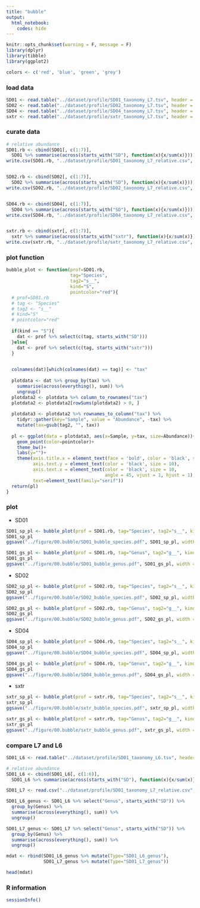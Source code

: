 ---
title: "bubble"
output: 
  html_notebook:
    codes: hide
---

```{r setup, include=FALSE}
knitr::opts_chunk$set(warning = F, message = F)
library(dplyr)
library(tibble)
library(ggplot2)

colors <- c('red', 'blue', 'green', 'grey')
```


### load data
```{r}
SD01 <- read.table("../dataset/profile/SD01_taxonomy_L7.tsv", header = T)
SD02 <- read.table("../dataset/profile/SD02_taxonomy_L7.tsv", header = T)
SD04 <- read.table("../dataset/profile/SD04_taxonomy_L7.tsv", header = T)
sxtr <- read.table("../dataset/profile/sxtr_taxonomy_L7.tsv", header = T)
```


### curate data 
```{r}
# relative abundance
SD01.rb <- cbind(SD01[, c(1:7)], 
  SD01 %>% summarise(across(starts_with("SD"), function(x){x/sum(x)})))
write.csv(SD01.rb, "../dataset/profile/SD01_taxonomy_L7_relative.csv", row.names = F)


SD02.rb <- cbind(SD02[, c(1:7)], 
  SD02 %>% summarise(across(starts_with("SD"), function(x){x/sum(x)})))
write.csv(SD02.rb, "../dataset/profile/SD02_taxonomy_L7_relative.csv", row.names = F)


SD04.rb <- cbind(SD04[, c(1:7)], 
  SD04 %>% summarise(across(starts_with("SD"), function(x){x/sum(x)})))
write.csv(SD04.rb, "../dataset/profile/SD04_taxonomy_L7_relative.csv", row.names = F)


sxtr.rb <- cbind(sxtr[, c(1:7)], 
  sxtr %>% summarise(across(starts_with("sxtr"), function(x){x/sum(x)})))
write.csv(sxtr.rb, "../dataset/profile/sxtr_taxonomy_L7_relative.csv", row.names = F)
```


### plot function
```{r}
bubble_plot <- function(prof=SD01.rb,
                        tag="Species",
                        tag2="s__",
                        kind="S",
                        pointcolor="red"){
  # prof=SD01.rb
  # tag <- "Species"
  # tag2 <- "s__"
  # kind="S"
  # pointcolor="red"  
  
  if(kind == "S"){
    dat <- prof %>% select(c(tag, starts_with("SD")))     
  }else{
    dat <- prof %>% select(c(tag, starts_with("sxtr"))) 
  }
  

  colnames(dat)[which(colnames(dat) == tag)] <- "tax"
  
  plotdata <- dat %>% group_by(tax) %>%
    summarise(across(everything(), sum)) %>%
    ungroup() 
  plotdata2 <- plotdata %>% column_to_rownames("tax")
  plotdata2 <- plotdata2[rowSums(plotdata2) > 0, ]
  
  plotdata3 <- plotdata2 %>% rownames_to_column("tax") %>%
    tidyr::gather(key="Sample", value = "Abundance", -tax) %>%
    mutate(tax=gsub(tag2, "", tax))
  
  pl <- ggplot(data = plotdata3, aes(x=Sample, y=tax, size=Abundance))+
    geom_point(color=pointcolor)+
    theme_bw()+
    labs(y="")+
    theme(axis.title.x = element_text(face = 'bold', color = 'black', size = 12),
          axis.text.y = element_text(color = 'black', size = 10),
          axis.text.x = element_text(color = 'black', size = 10, 
                                     angle = 45, vjust = 1, hjust = 1),
          text=element_text(family="serif"))
  return(pl)
}
```


### plot

* SD01
```{r}
SD01_sp_pl <- bubble_plot(prof = SD01.rb, tag="Species", tag2="s__", kind = "S", pointcolor = colors[1])
SD01_sp_pl
ggsave("../figure/00.bubble/SD01_bubble_species.pdf", SD01_sp_pl, width = 7, height = 4, dpi = 600)

SD01_gs_pl <- bubble_plot(prof = SD01.rb, tag="Genus", tag2="g__", kind = "S", pointcolor = colors[1])
SD01_gs_pl
ggsave("../figure/00.bubble/SD01_bubble_genus.pdf", SD01_gs_pl, width = 7, height = 3, dpi = 600)
```

* SD02
```{r}
SD02_sp_pl <- bubble_plot(prof = SD02.rb, tag="Species", tag2="s__", kind = "S", pointcolor = colors[2])
SD02_sp_pl
ggsave("../figure/00.bubble/SD02_bubble_species.pdf", SD02_sp_pl, width = 7, height = 4, dpi = 600)

SD02_gs_pl <- bubble_plot(prof = SD02.rb, tag="Genus", tag2="g__", kind = "S", pointcolor = colors[2])
SD02_gs_pl
ggsave("../figure/00.bubble/SD02_bubble_genus.pdf", SD02_gs_pl, width = 7, height = 3, dpi = 600)
```

* SD04
```{r}
SD04_sp_pl <- bubble_plot(prof = SD04.rb, tag="Species", tag2="s__", kind = "S", pointcolor = colors[3])
SD04_sp_pl
ggsave("../figure/00.bubble/SD04_bubble_species.pdf", SD04_sp_pl, width = 7, height = 4, dpi = 600)

SD04_gs_pl <- bubble_plot(prof = SD04.rb, tag="Genus", tag2="g__", kind = "S", pointcolor = colors[3])
SD04_gs_pl
ggsave("../figure/00.bubble/SD04_bubble_genus.pdf", SD04_gs_pl, width = 7, height = 3, dpi = 600)
```

* sxtr
```{r}
sxtr_sp_pl <- bubble_plot(prof = sxtr.rb, tag="Species", tag2="s__", kind = "s", pointcolor = colors[4])
sxtr_sp_pl
ggsave("../figure/00.bubble/sxtr_bubble_species.pdf", sxtr_sp_pl, width = 7, height = 4, dpi = 600)

sxtr_gs_pl <- bubble_plot(prof = sxtr.rb, tag="Genus", tag2="g__", kind = "s", pointcolor = colors[4])
sxtr_gs_pl
ggsave("../figure/00.bubble/sxtr_bubble_genus.pdf", sxtr_gs_pl, width = 7, height = 3, dpi = 600)
```


### compare L7 and L6
```{r}
SD01_L6 <- read.table("../dataset/profile/SD01_taxonomy_L6.tsv", header = T)

# relative abundance
SD01_L6 <- cbind(SD01_L6[, c(1:6)], 
  SD01_L6 %>% summarise(across(starts_with("SD"), function(x){x/sum(x)})))

SD01_L7 <- read.csv("../dataset/profile/SD01_taxonomy_L7_relative.csv", header = T)

SD01_L6_genus <- SD01_L6 %>% select("Genus", starts_with("SD")) %>%
  group_by(Genus) %>%
  summarise(across(everything(), sum)) %>%
  ungroup()

SD01_L7_genus <- SD01_L7 %>% select("Genus", starts_with("SD")) %>% 
  group_by(Genus) %>%
  summarise(across(everything(), sum)) %>%
  ungroup()

mdat <- rbind(SD01_L6_genus %>% mutate(Type="SD01_L6_genus"),
              SD01_L7_genus %>% mutate(Type="SD01_L7_genus"))

head(mdat)
```



### R information
```{r}
sessionInfo()
```

